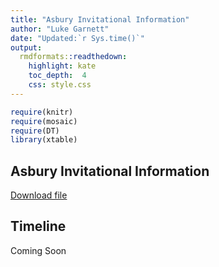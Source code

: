 ```yaml
---
title: "Asbury Invitational Information"
author: "Luke Garnett"
date: "Updated:`r Sys.time()`"
output:
  rmdformats::readthedown:
    highlight: kate
    toc_depth:  4
    css: style.css
---
```


```r
require(knitr)
require(mosaic)
require(DT)
library(xtable)
```

## Asbury Invitational Information

<a href="Asbury.pdf" target="_blank" class="btn btn-lg btn-outline">
    <i class="fa fa-file-pdf-o"></i>
    Download file
</a>

## Timeline

Coming Soon
